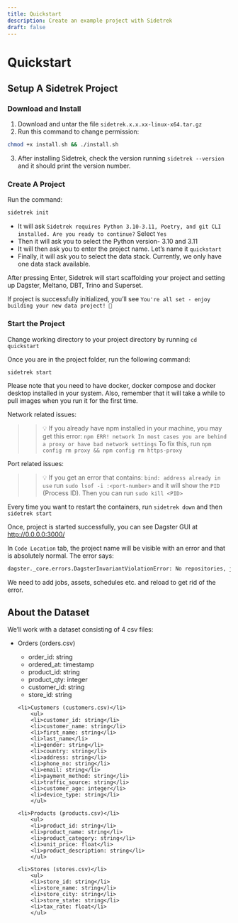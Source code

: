 ```yaml
---
title: Quickstart
description: Create an example project with Sidetrek
draft: false
---
```


# Quickstart

## Setup A Sidetrek Project

### Download and Install

1. Download and untar the file `sidetrek.x.x.xx-linux-x64.tar.gz`
2. Run this command to change permission:

```bash
chmod +x install.sh && ./install.sh
```
3. After installing Sidetrek, check the version running `sidetrek --version` and it should print the version number.

### Create A Project

Run the command:

```bash
sidetrek init
```

- It will ask `Sidetrek requires Python 3.10-3.11, Poetry, and git CLI installed. Are you ready to continue?` Select `Yes`
- Then it will ask you to select the Python version- 3.10 and 3.11
- It will then ask you to enter the project name. Let’s name it `quickstart`
- Finally, it will ask you to select the data stack. Currently, we only have one data stack available.

After pressing Enter, Sidetrek will start scaffolding your project and setting up Dagster, Meltano, DBT, Trino and Superset.

If project is successfully initialized, you’ll see `You're all set - enjoy building your new data project! 🚀`

### Start the Project

Change working directory to your project directory by running `cd quickstart`

Once you are in the project folder, run the following command:

```bash
sidetrek start
```

Please note that you need to have docker, docker compose and docker desktop installed in your system. Also, remember that it will take a while to pull images when you run it for the first time.

Network related issues:


>> 💡 If you already have npm installed in your machine, you may get this error: `npm ERR! network In most cases you are behind a proxy or have bad network settings` To fix this, run `npm config rm proxy && npm config rm https-proxy`


Port related issues:


>> 💡 If you get an error that contains: `bind: address already in use` run `sudo lsof -i :<port-number>` and it will show the `PID` (Process ID). Then you can run `sudo kill <PID>`


Every time you want to restart the containers, run `sidetrek down` and then `sidetrek start`

Once, project is started successfully, you can see Dagster GUI at http://0.0.0.0:3000/

In `Code Location` tab, the project name will be visible with an error and that is absolutely normal. The error says:

```bash
dagster._core.errors.DagsterInvariantViolationError: No repositories, jobs, pipelines, graphs, or asset definitions found in "demo_project".
```

We need to add jobs, assets, schedules etc. and reload to get rid of the error.
<br />

## About the Dataset

We’ll work with a dataset consisting of 4 csv files:
<ul>
    <li>Orders (orders.csv)</li>
        <ul>
        <li>order_id: string</li>
        <li>ordered_at: timestamp</li>
        <li>product_id: string</li>
        <li>product_qty: integer</li>
        <li>customer_id: string</li>
        <li>store_id: string</li>
        </ul>

    <li>Customers (customers.csv)</li>
        <ul>
        <li>customer_id: string</li>
        <li>customer_name: string</li>
        <li>first_name: string</li>
        <li>last_name</li>
        <li>gender: string</li>
        <li>country: string</li>
        <li>address: string</li>
        <li>phone_no: string</li>
        <li>email: string</li>
        <li>payment_method: string</li>
        <li>traffic_source: string</li>
        <li>customer_age: integer</li>
        <li>device_type: string</li>
        </ul>
    
    <li>Products (products.csv)</li>
        <ul>
        <li>product_id: string</li>
        <li>product_name: string</li>
        <li>product_category: string</li>
        <li>unit_price: float</li>
        <li>product_description: string</li>
        </ul>
    
    <li>Stores (stores.csv)</li>
        <ul>
        <li>store_id: string</li>
        <li>store_name: string</li>
        <li>store_city: string</li>
        <li>store_state: string</li>
        <li>tax_rate: float</li>
        </ul>
</ul>
<br />